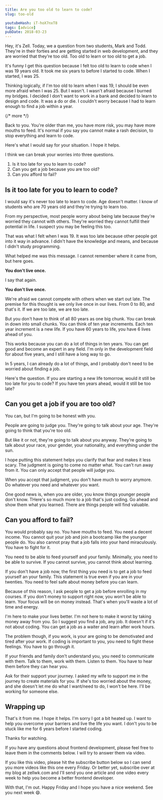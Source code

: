```yaml
---
title: Are you too old to learn to code?
slug: too-old

youtubeHash: iT-hoX7nxT8
tags: [advice]
pubDate: 2018-03-23
---
```


Hey, it's Zell. Today, we a question from two students, Mark and Todd. They're in their forties and are getting started in web development, and they are worried that they're too old. Too old to learn or too old to get a job.

It's funny I get this question because I felt too old to learn to code when I was 19 years old. It took me six years to before I started to code. When I started, I was 25.

Thinking logically, if I'm too old to learn when I was 19, I should be even more afraid when I was 25. But I wasn't. I wasn't afraid because I burned my bridges. I decided I don't want to work in a bank and decided to learn to design and code. It was a do or die. I couldn't worry because I had to learn enough to find a job within a year.

{/* more */}

<div class='jsCkClone' data-should-not-clone></div>

Back to you. You're older than me, you have more risk, you may have more mouths to feed. It's normal if you say you cannot make a rash decision, to stop everything and learn to code.

Here's what I would say for your situation. I hope it helps.

I think we can break your worries into three questions.

1. Is it too late for you to learn to code?
2. Can you get a job because you are too old?
3. Can you afford to fail?

## Is it too late for you to learn to code?

I would say it's never too late to learn to code. Age doesn't matter. I know of students who are 70 years old and they're trying to learn too.

From my perspective, most people worry about being late because they're worried they cannot with others. They're worried they cannot fulfill their potential in life. I suspect you may be feeling this too.

That was what I felt when I was 19. It was too late because other people got into it way in advance. I didn't have the knowledge and means, and because I didn't study programming.

What helped me was this message. I cannot remember where it came from, but here goes.

**You don't live once.**

I say that again.

**You don't live once.**

We're afraid we cannot compete with others when we start out late. The premise for this thought is we only live once in our lives. From 0 to 80, and that's it. If we are too late, we are too late.

But you don't have to think of all 80 years as one big chunk. You can break in down into small chunks. You can think of ten year increments. Each ten year increment is a new life. If you have 60 years to life, you have 6 lives ahead of you.

This works because you can do a lot of things in ten years. You can get good and become an expert in any field. I'm only in the development field for about five years, and I still have a long way to go.

In 5 years, I can already do a lot of things, and I probably don't need to be worried about finding a job.

Here's the question. If you are starting a new life tomorrow, would it still be too late for you to code? If you have ten years ahead, would it still be too late?

## Can you get a job if you are too old?

You can, but I'm going to be honest with you.

People are going to judge you. They're going to talk about your age. They're going to think that you're too old.

But like it or not, they're going to talk about you anyway. They're going to talk about your race, your gender, your nationality, and everything under the sun.

I hope putting this statement helps you clarify that fear and makes it less scary. The judgment is going to come no matter what. You can't run away from it. You can only accept that people will judge you.

When you accept that judgment, you don't have much to worry anymore. Do whatever you need and whatever you want.

One good news is, when you are older, you know things younger people don't know. THere's so much more to a job that's just coding. Go ahead and show them what you learned. There are things people will find valuable.

## Can you afford to fail?

You would probably say no. You have mouths to feed. You need a decent income. You cannot quit your job and join a bootcamp like the younger people do. You also cannot pray that a job falls into your hand miraculously. You have to fight for it.

You need to be able to feed yourself and your family. Minimally, you need to be able to survive. If you cannot survive, you cannot think about learning.

If you don't have a job now, the first thing you need is to get a job to feed yourself an your family. This statement is true even if you are in your twenties. You need to feel safe about money before you can learn.

Because of this reason, I ask people to get a job before enrolling in my courses. If you don't money to support right now, you won't be able to learn. Your focus will be on money instead. That's when you'll waste a lot of time and energy.

I'm here to make your lives better. I'm not here to make it worst by taking money away from you. So I suggest you find a job, any job. It doesn't if it's not about coding. You can get a job as a waiter and learn after work hours.

The problem though, if you work, is your are going to be demotivated and tired after your work. If coding is important to you, you need to fight these feelings. You have to go through it.

If your friends and family don't understand you, you need to communicate with them. Talk to them, work with them. Listen to them. You have to hear them before they can hear you.

Ask for their support your journey. I asked my wife to support me in the journey to create materials for you. If she's too worried about the money, and she doesn't let me do what I want/need to do, I won't be here. I'll be working for someone else.

## Wrapping up

That's it from me. I hope it helps. I'm sorry I got a bit heated up. I want to help you overcome your barriers and live the life you want. I don't you to be stuck like me for 6 years before I started coding.

Thanks for watching.

If you have any questions about frontend development, please feel free to leave them in the comments below. I will try to answer them via video.

If you like this video, please hit the subscribe button below so I can send you more videos like this one every Friday. Or better yet, subscribe over at my blog at zellwk.com and I'll send you one article and one video every week to help you become a better frontend developer.

With that, I'm out. Happy Friday and I hope you have a nice weekend. See you next week 😄.
